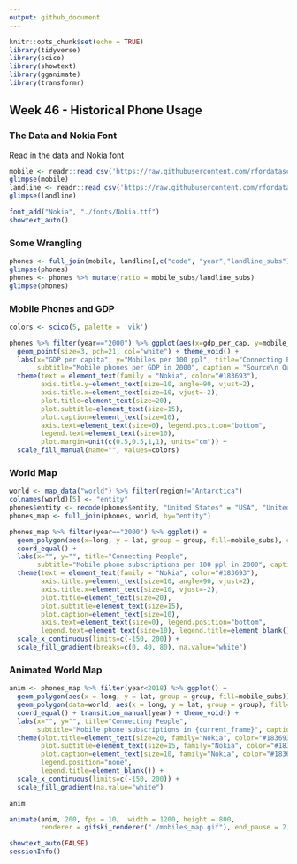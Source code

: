 ```yaml
---
output: github_document
---
```


```r
knitr::opts_chunk$set(echo = TRUE)
library(tidyverse)
library(scico)
library(showtext)
library(gganimate)
library(transformr)
```

## Week 46 - Historical Phone Usage

### The Data and Nokia Font
Read in the data and Nokia font
```r
mobile <- readr::read_csv('https://raw.githubusercontent.com/rfordatascience/tidytuesday/master/data/2020/2020-11-10/mobile.csv')
glimpse(mobile)
landline <- readr::read_csv('https://raw.githubusercontent.com/rfordatascience/tidytuesday/master/data/2020/2020-11-10/landline.csv')
glimpse(landline)

font_add("Nokia", "./fonts/Nokia.ttf")
showtext_auto()
```

### Some Wrangling


```r
phones <- full_join(mobile, landline[,c("code", "year","landline_subs")], by=c("code", "year"))
glimpse(phones)
phones <- phones %>% mutate(ratio = mobile_subs/landline_subs)
glimpse(phones)
```


### Mobile Phones and GDP 

```r
colors <- scico(5, palette = 'vik')

phones %>% filter(year=="2000") %>% ggplot(aes(x=gdp_per_cap, y=mobile_subs, fill=continent)) + 
  geom_point(size=3, pch=21, col="white") + theme_void() + 
  labs(x="GDP per capita", y="Mobiles per 100 ppl", title="Connecting People", 
       subtitle="Mobile phones per GDP in 2000", caption = "Source\n OurWorldInData.org") + 
  theme(text = element_text(family = "Nokia", color="#183693"),
        axis.title.y=element_text(size=10, angle=90, vjust=2), 
        axis.title.x=element_text(size=10, vjust=-2), 
        plot.title=element_text(size=20),
        plot.subtitle=element_text(size=15),
        plot.caption=element_text(size=10),
        axis.text=element_text(size=0), legend.position="bottom", 
        legend.text=element_text(size=10), 
        plot.margin=unit(c(0.5,0.5,1,1), units="cm")) +
  scale_fill_manual(name="", values=colors)
```

### World Map 

```r
world <- map_data("world") %>% filter(region!="Antarctica")
colnames(world)[5] <- "entity"
phones$entity <- recode(phones$entity, "United States" = "USA", "United Kingdom" = "UK")
phones_map <- full_join(phones, world, by="entity")

phones_map %>% filter(year=="2000") %>% ggplot() + 
  geom_polygon(aes(x=long, y = lat, group = group, fill=mobile_subs), color="grey40") + theme_void() +
  coord_equal() +
  labs(x="", y="", title="Connecting People", 
       subtitle="Mobile phone subscriptions per 100 ppl in 2000", caption = "Source\n OurWorldInData.org") + 
  theme(text = element_text(family = "Nokia", color="#183693"),
        axis.title.y=element_text(size=10, angle=90, vjust=2), 
        axis.title.x=element_text(size=10, vjust=-2), 
        plot.title=element_text(size=20),
        plot.subtitle=element_text(size=15),
        plot.caption=element_text(size=10),
        axis.text=element_text(size=0), legend.position="bottom", 
        legend.text=element_text(size=10), legend.title=element_blank()) + 
  scale_x_continuous(limits=c(-150, 200)) +
  scale_fill_gradient(breaks=c(0, 40, 80), na.value="white")
```

### Animated World Map
```r

anim <- phones_map %>% filter(year<2018) %>% ggplot() + 
  geom_polygon(aes(x = long, y = lat, group = group, fill=mobile_subs)) +
  geom_polygon(data=world, aes(x = long, y = lat, group = group), fill=NA, color="grey40") +
  coord_equal() + transition_manual(year) + theme_void() + 
  labs(x="", y="", title="Connecting People", 
       subtitle="Mobile phone subscriptions in {current_frame}", caption = "Source\n OurWorldInData.org") + 
  theme(plot.title=element_text(size=20, family="Nokia", color="#183693"),
        plot.subtitle=element_text(size=15, family="Nokia", color="#183693"),
        plot.caption=element_text(size=10, family="Nokia", color="#183693"),
        legend.position="none", 
        legend.title=element_blank()) +
  scale_x_continuous(limits=c(-150, 200)) + 
  scale_fill_gradient(na.value="white")

anim
```

```r
animate(anim, 200, fps = 10,  width = 1200, height = 800,
        renderer = gifski_renderer("./mobiles_map.gif"), end_pause = 2, start_pause =  2)
```

```r
showtext_auto(FALSE)
sessionInfo()
```